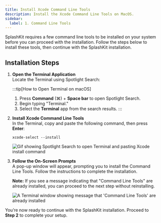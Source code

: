 ```yaml
---
title: Install Xcode Command Line Tools
description: Install the Xcode Command Line Tools on MacOS.
sidebar:
  label: 1. Command Line Tools
---
```



SplashKit requires a few command line tools to be installed on your system before you can proceed with the installation. Follow the steps below to install these tools, then continue with the SplashKit installation.

## Installation Steps

<Steps>

1. **Open the Terminal Application**  
   Locate the Terminal using Spotlight Search:

   :::tip[How to Open Terminal on macOS]
   1. Press **Command** (⌘) + **Space bar** to open Spotlight Search.
   2. Begin typing "Terminal."
   3. Select the **Terminal** app from the search results.
   :::

2. **Install Xcode Command Line Tools**  
   In the Terminal, copy and paste the following command, then press **Enter**:

   ```shell
   xcode-select --install
   ```

   ![Gif showing Spotlight Search to open Terminal and pasting Xcode install command](/gifs/macos/terminal-xcode-install.gif)

3. **Follow the On-Screen Prompts**  
   A pop-up window will appear, prompting you to install the Command Line Tools. Follow the instructions to complete the installation.

   **Note:** If you see a message indicating that "Command Line Tools" are already installed, you can proceed to the next step without reinstalling.

   ![A Terminal window showing message that 'Command Line Tools' are already installed](/images/installation/macos/xcode-install.png)

</Steps>

You’re now ready to continue with the SplashKit installation. Proceed to **Step 2** to complete your setup.
